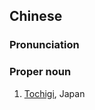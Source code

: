 {{also|枥木}}
==Chinese==
{{zh-forms|s=枥木}}

===Pronunciation===
{{zh-pron
|m=Lìmù
|cat=pn
}}

===Proper noun===
{{zh-proper noun}}

# {{alternative spelling of|栃木|lang=zh|sort=li4mu4}} [[Tochigi]], Japan